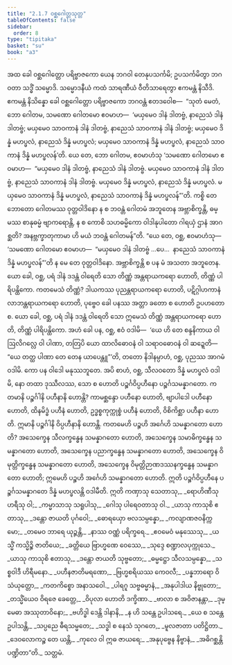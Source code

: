 ```yaml
---
title: "2.1.7 ဝစ္ဆဂေါတ္တသုတ္တ"
tableOfContents: false
sidebar:
  order: 8
type: "tipitaka"
basket: "su"
book: "a3"
---
```



<DynamicBreadcrumb />

<Division number="58" book="a3">

<Paragraph number="352" book="a3">
အထ ခေါ ဝစ္ဆဂေါတ္တော ပရိဗ္ဗာဇကော ယေန ဘဂဝါ တေနုပသင်္ကမိ; ဥပသင်္ကမိတွာ ဘဂဝတာ သဒ္ဓိံ သမ္မောဒိ. သမ္မောဒနီယံ ကထံ သာရဏီယံ ဝီတိသာရေတွာ ဧကမန္တံ နိသီဒိ. ဧကမန္တံ နိသိန္နော ခေါ ဝစ္ဆဂေါတ္တော ပရိဗ္ဗာဇကော ဘဂဝန္တံ ဧတဒဝေါစ—  “သုတံ မေတံ, ဘော ဂေါတမ, သမဏော ဂေါတမော ဧဝမာဟ—  ‘မယှမေဝ ဒါနံ ဒါတဗ္ဗံ, နာညေသံ ဒါနံ ဒါတဗ္ဗံ; မယှမေဝ သာဝကာနံ ဒါနံ ဒါတဗ္ဗံ, နာညေသံ သာဝကာနံ ဒါနံ ဒါတဗ္ဗံ; မယှမေဝ ဒိန္နံ မဟပ္ဖလံ, နာညေသံ ဒိန္နံ မဟပ္ဖလံ; မယှမေဝ သာဝကာနံ ဒိန္နံ မဟပ္ဖလံ, နာညေသံ သာဝကာနံ ဒိန္နံ မဟပ္ဖလန်’တိ. ယေ တေ, ဘော ဂေါတမ, ဧဝမာဟံသု ‘သမဏော ဂေါတမော ဧဝမာဟ—  “မယှမေဝ ဒါနံ ဒါတဗ္ဗံ, နာညေသံ ဒါနံ ဒါတဗ္ဗံ. မယှမေဝ သာဝကာနံ ဒါနံ ဒါတဗ္ဗံ, နာညေသံ သာဝကာနံ ဒါနံ ဒါတဗ္ဗံ. မယှမေဝ ဒိန္နံ မဟပ္ဖလံ, နာညေသံ ဒိန္နံ မဟပ္ဖလံ. မယှမေဝ သာဝကာနံ ဒိန္နံ မဟပ္ဖလံ, နာညေသံ သာဝကာနံ ဒိန္နံ မဟပ္ဖလန်”’တိ. ကစ္စိ တေ ဘောတော ဂေါတမဿ ဝုတ္တဝါဒိနော န စ ဘဝန္တံ ဂေါတမံ အဘူတေန အဗ္ဘာစိက္ခန္တိ, ဓမ္မဿ စာနုဓမ္မံ ဗျာကရောန္တိ, န စ ကောစိ သဟဓမ္မိကော ဝါဒါနုပါတော ဂါရယှံ ဌာနံ အာဂစ္ဆတိ? အနဗ္ဘက္ခာတုကာမာ ဟိ မယံ ဘဝန္တံ ဂေါတမန်”တိ.
</Paragraph>

<Paragraph number="353" book="a3">
“ယေ တေ, ဝစ္ဆ, ဧဝမာဟံသု—  ‘သမဏော ဂေါတမော ဧဝမာဟ—  “မယှမေဝ ဒါနံ ဒါတဗ္ဗံ …ပေ…  နာညေသံ သာဝကာနံ ဒိန္နံ မဟပ္ဖလန်”’တိ န မေ တေ ဝုတ္တဝါဒိနော. အဗ္ဘာစိက္ခန္တိ စ ပန မံ အသတာ အဘူတေန. ယော ခေါ, ဝစ္ဆ, ပရံ ဒါနံ ဒဒန္တံ ဝါရေတိ သော တိဏ္ဏံ အန္တရာယကရော ဟောတိ, တိဏ္ဏံ ပါရိပန္ထိကော. ကတမေသံ တိဏ္ဏံ? ဒါယကဿ ပုညန္တရာယကရော ဟောတိ, ပဋိဂ္ဂါဟကာနံ လာဘန္တရာယကရော ဟောတိ, ပုဗ္ဗေဝ ခေါ ပနဿ အတ္တာ ခတော စ ဟောတိ ဥပဟတော စ. ယော ခေါ, ဝစ္ဆ, ပရံ ဒါနံ ဒဒန္တံ ဝါရေတိ သော ဣမေသံ တိဏ္ဏံ အန္တရာယကရော ဟောတိ, တိဏ္ဏံ ပါရိပန္ထိကော.
</Paragraph>

<Paragraph number="354" book="a3">
အဟံ ခေါ ပန, ဝစ္ဆ, ဧဝံ ဝဒါမိ—  ‘ယေ ဟိ တေ စန္ဒနိကာယ ဝါ ဩလိဂလ္လေ ဝါ ပါဏာ, တတြပိ ယော ထာလိဓောဝနံ ဝါ သရာဝဓောဝနံ ဝါ ဆဍ္ဍေတိ—  “ယေ တတ္ထ ပါဏာ တေ တေန ယာပေန္တူ”’တိ, တတော နိဒါနမ္ပာဟံ, ဝစ္ဆ, ပုညဿ အာဂမံ ဝဒါမိ. ကော ပန ဝါဒေါ မနုဿဘူတေ. အပိ စာဟံ, ဝစ္ဆ, သီလဝတော ဒိန္နံ မဟပ္ဖလံ ဝဒါမိ, နော တထာ ဒုဿီလဿ, သော စ ဟောတိ ပဉ္စင်္ဂဝိပ္ပဟီနော ပဉ္စင်္ဂသမန္နာဂတော.
</Paragraph>

<Paragraph number="355" book="a3">
ကတမာနိ ပဉ္စင်္ဂါနိ ပဟီနာနိ ဟောန္တိ? ကာမစ္ဆန္ဒော ပဟီနော ဟောတိ, ဗျာပါဒေါ ပဟီနော ဟောတိ, ထိနမိဒ္ဓံ ပဟီနံ ဟောတိ, ဥဒ္ဓစ္စကုက္ကုစ္စံ ပဟီနံ ဟောတိ, ဝိစိကိစ္ဆာ ပဟီနာ ဟောတိ. ဣမာနိ ပဉ္စင်္ဂါနိ ဝိပ္ပဟီနာနိ ဟောန္တိ.
</Paragraph>

<Paragraph number="356" book="a3">
ကတမေဟိ ပဉ္စဟိ အင်္ဂေဟိ သမန္နာဂတော ဟောတိ? အသေက္ခေန သီလက္ခန္ဓေန သမန္နာဂတော ဟောတိ, အသေက္ခေန သမာဓိက္ခန္ဓေန သမန္နာဂတော ဟောတိ, အသေက္ခေန ပညာက္ခန္ဓေန သမန္နာဂတော ဟောတိ, အသေက္ခေန ဝိမုတ္တိက္ခန္ဓေန သမန္နာဂတော ဟောတိ, အသေက္ခေန ဝိမုတ္တိဉာဏဒဿနက္ခန္ဓေန သမန္နာဂတော ဟောတိ; ဣမေဟိ ပဉ္စဟိ အင်္ဂေဟိ သမန္နာဂတော ဟောတိ. ဣတိ ပဉ္စင်္ဂဝိပ္ပဟီနေ ပဉ္စင်္ဂသမန္နာဂတေ ဒိန္နံ မဟပ္ဖလန္တိ ဝဒါမီတိ.
</Paragraph>

<Paragraph number="357" type="verses" book="a3">
ဣတိ ကဏှာသု သေတာသု,_  
_ရောဟိဏီသု ဟရီသု ဝါ;_  
_ကမ္မာသာသု သရူပါသု,_  
_ဂေါသု ပါရေဝတာသု ဝါ._  

</Paragraph>

<Paragraph number="358" type="verses" book="a3">
_ယာသု ကာသုစိ ဧတာသု,_  
_ဒန္တော ဇာယတိ ပုင်္ဂဝေါ;_  
_ဓောရယှော ဗလသမ္ပန္နော,_  
_ကလျာဏဇဝနိက္ကမော;_  
_တမေဝ ဘာရေ ယုဉ္ဇန္တိ,_  
_နာဿ ဝဏ္ဏံ ပရိက္ခရေ._  

</Paragraph>

<Paragraph number="359" type="verses" book="a3">
_ဧဝမေဝံ မနုဿေသု,_  
_ယသ္မိံ ကသ္မိဉ္စိ ဇာတိယေ;_  
_ခတ္တိယေ ဗြာဟ္မဏေ ဝေဿေ,_  
_သုဒ္ဒေ စဏ္ဍာလပုက္ကုသေ._  

</Paragraph>

<Paragraph number="360" type="verses" book="a3">
_ယာသု ကာသုစိ ဧတာသု,_  
_ဒန္တော ဇာယတိ သုဗ္ဗတော;_  
_ဓမ္မဋ္ဌော သီလသမ္ပန္နော,_  
_သစ္စဝါဒီ ဟိရီမနော._  

</Paragraph>

<Paragraph number="361" type="verses" book="a3">
_ပဟီနဇာတိမရဏော,_  
_ဗြဟ္မစရိယဿ ကေဝလီ;_  
_ပန္နဘာရော ဝိသံယုတ္တော,_  
_ကတကိစ္စော အနာသဝေါ._  

</Paragraph>

<Paragraph number="362" type="verses" book="a3">
_ပါရဂူ သဗ္ဗဓမ္မာနံ,_  
_အနုပါဒါယ နိဗ္ဗုတော;_  
_တသ္မိံယေဝ ဝိရဇေ ခေတ္တေ,_  
_ဝိပုလာ ဟောတိ ဒက္ခိဏာ._  

</Paragraph>

<Paragraph number="363" type="verses" book="a3">
_ဗာလာ စ အဝိဇာနန္တာ,_  
_ဒုမ္မေဓာ အဿုတာဝိနော;_  
_ဗဟိဒ္ဓါ ဒေန္တိ ဒါနာနိ,_  
_န ဟိ သန္တေ ဥပါသရေ._  

</Paragraph>

<Paragraph number="364" type="verses" book="a3">
_ယေ စ သန္တေ ဥပါသန္တိ,_  
_သပ္ပညေ ဓီရသမ္မတေ;_  
_သဒ္ဓါ စ နေသံ သုဂတေ,_  
_မူလဇာတာ ပတိဋ္ဌိတာ._  

</Paragraph>

<Paragraph number="365" type="verses" book="a3">
_ဒေဝလောကဉ္စ တေ ယန္တိ,_  
_ကုလေ ဝါ ဣဓ ဇာယရေ;_  
_အနုပုဗ္ဗေန နိဗ္ဗာနံ,_  
_အဓိဂစ္ဆန္တိ ပဏ္ဍိတာ”တိ._  


</Paragraph>
</Division>

<Paragraph number="366" type="center" book="a3">
သတ္တမံ.
</Paragraph>